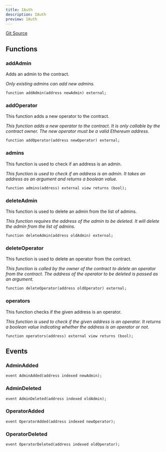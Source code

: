 ```yaml
---
title: IAuth
description: IAuth
preview: IAuth
---
```


[Git Source](https://github.com/manifoldfinance/mevETH2/blob/25149b626aad16b7ef2da38d73bddd982040bc12/src/interfaces/IAuth.sol)

## Functions

### addAdmin

Adds an admin to the contract.

_Only existing admins can add new admins._

```solidity
function addAdmin(address newAdmin) external;
```

### addOperator

This function adds a new operator to the contract.

_This function adds a new operator to the contract. It is only callable by the contract owner. The new operator must be a valid Ethereum address._

```solidity
function addOperator(address newOperator) external;
```

### admins

This function is used to check if an address is an admin.

_This function is used to check if an address is an admin. It takes an address as an argument and returns a boolean value._

```solidity
function admins(address) external view returns (bool);
```

### deleteAdmin

This function is used to delete an admin from the list of admins.

_This function requires the address of the admin to be deleted. It will delete the admin from the list of admins._

```solidity
function deleteAdmin(address oldAdmin) external;
```

### deleteOperator

This function is used to delete an operator from the contract.

_This function is called by the owner of the contract to delete an operator from the contract. The address of the operator to be deleted is passed as an argument._

```solidity
function deleteOperator(address oldOperator) external;
```

### operators

This function checks if the given address is an operator.

_This function is used to check if the given address is an operator. It returns a boolean value indicating whether the address is an operator or not._

```solidity
function operators(address) external view returns (bool);
```

## Events

### AdminAdded

```solidity
event AdminAdded(address indexed newAdmin);
```

### AdminDeleted

```solidity
event AdminDeleted(address indexed oldAdmin);
```

### OperatorAdded

```solidity
event OperatorAdded(address indexed newOperator);
```

### OperatorDeleted

```solidity
event OperatorDeleted(address indexed oldOperator);
```
